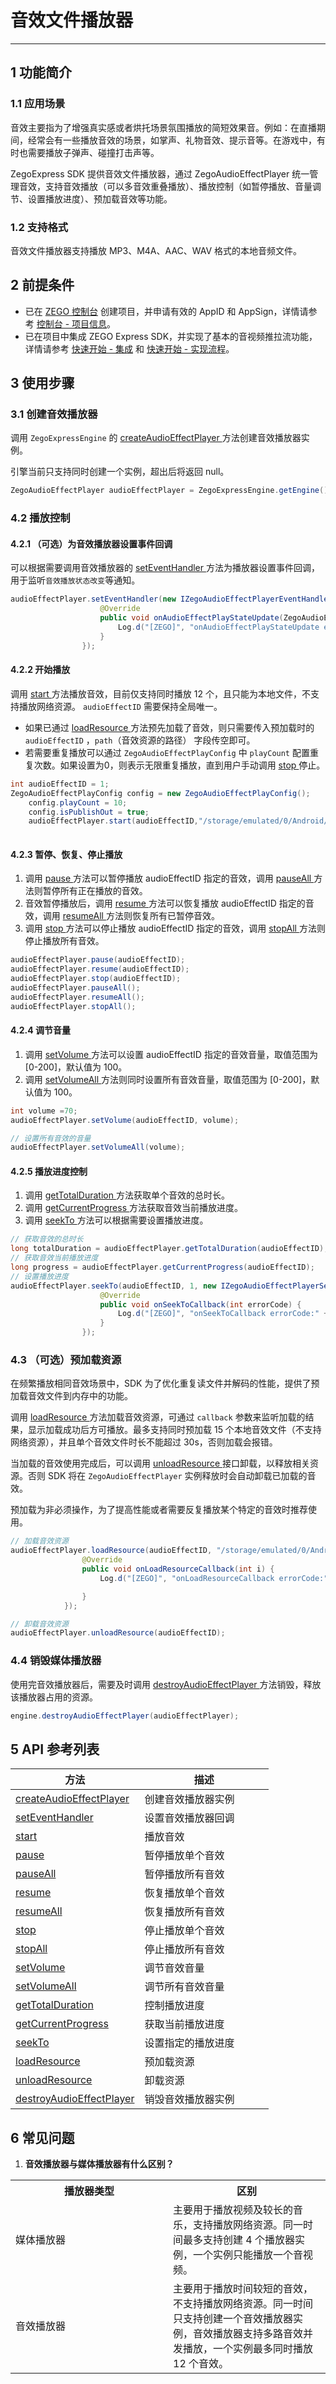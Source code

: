<style>
table th:nth-of-type(1) { min-width: 120px; width: 50%; }
table th:nth-of-type(2) { min-width: 120px; width: 50%; }
table {width: 100%;}
</style>

# 音效文件播放器

- - -

## 1 功能简介

### 1.1 应用场景

音效主要指为了增强真实感或者烘托场景氛围播放的简短效果音。例如：在直播期间，经常会有一些播放音效的场景，如掌声、礼物音效、提示音等。在游戏中，有时也需要播放子弹声、碰撞打击声等。 

ZegoExpress SDK 提供音效文件播放器，通过 ZegoAudioEffectPlayer 统一管理音效，支持音效播放（可以多音效重叠播放）、播放控制（如暂停播放、音量调节、设置播放进度）、预加载音效等功能。

### 1.2 支持格式

音效文件播放器支持播放 MP3、M4A、AAC、WAV 格式的本地音频文件。

## 2 前提条件

- 已在 [ZEGO 控制台](https://console.zego.im) 创建项目，并申请有效的 AppID 和 AppSign，详情请参考 [控制台 - 项目信息](https://doc-zh.zego.im/article/12107)。
- 已在项目中集成 ZEGO Express SDK，并实现了基本的音视频推拉流功能，详情请参考 [快速开始 - 集成](!Integration/SDK_Integration) 和 [快速开始 - 实现流程](!Integration/Solution_Implementation)。


## 3 使用步骤

### 3.1 创建音效播放器

调用 `ZegoExpressEngine` 的 [createAudioEffectPlayer ](https://doc-zh.zego.im/article/api?doc=Express_Video_SDK_API~Java_linux~class~im-zego-zegoexpress-zego-express-engine#create-audio-effect-player) 方法创建音效播放器实例。

<div class="mk-warning">

引擎当前只支持同时创建一个实例，超出后将返回 null。  
</div>

```java
ZegoAudioEffectPlayer audioEffectPlayer = ZegoExpressEngine.getEngine().createAudioEffectPlayer();
```

### 4.2 播放控制

#### 4.2.1 （可选）为音效播放器设置事件回调

可以根据需要调用音效播放器的 [setEventHandler ](https://doc-zh.zego.im/article/api?doc=Express_Video_SDK_API~Java_linux~class~im-zego-zegoexpress-zego-audio-effect-player#set-event-handler) 方法为播放器设置事件回调，用于监听`音效播放状态改变`等通知。

```java
audioEffectPlayer.setEventHandler(new IZegoAudioEffectPlayerEventHandler() {
                    @Override
                    public void onAudioEffectPlayStateUpdate(ZegoAudioEffectPlayer audioEffectPlayer, int audioEffectID, ZegoAudioEffectPlayState state, int errorCode) {
                        Log.d("[ZEGO]", "onAudioEffectPlayStateUpdate errorCode:" + errorCode + "  audioEffectID:" + audioEffectID + "  state:" + state);
                    }
                });
```

#### 4.2.2 开始播放

调用 [start ](https://doc-zh.zego.im/article/api?doc=Express_Video_SDK_API~Java_linux~class~im-zego-zegoexpress-zego-audio-effect-player#start) 方法播放音效，目前仅支持同时播放 12 个，且只能为本地文件，不支持播放网络资源。 `audioEffectID` 需要保持全局唯一。

* 如果已通过 [loadResource ](https://doc-zh.zego.im/article/api?doc=Express_Video_SDK_API~Java_linux~class~im-zego-zegoexpress-zego-audio-effect-player#load-resource) 方法预先加载了音效，则只需要传入预加载时的 `audioEffectID` ，`path`（音效资源的路径） 字段传空即可。
* 若需要重复播放可以通过 `ZegoAudioEffectPlayConfig` 中 `playCount` 配置重复次数。如果设置为0，则表示无限重复播放，直到用户手动调用 [stop ](https://doc-zh.zego.im/article/api?doc=Express_Video_SDK_API~Java_linux~class~im-zego-zegoexpress-zego-audio-effect-player#stop) 停止。

```java
int audioEffectID = 1;
ZegoAudioEffectPlayConfig config = new ZegoAudioEffectPlayConfig();
    config.playCount = 10;
    config.isPublishOut = true;
    audioEffectPlayer.start(audioEffectID,"/storage/emulated/0/Android/data/im.zego.express.example.video/files/3-s.mp3",config);
    
```

#### 4.2.3 暂停、恢复、停止播放

1. 调用 [pause ](https://doc-zh.zego.im/article/api?doc=Express_Video_SDK_API~Java_linux~class~im-zego-zegoexpress-zego-audio-effect-player#pause) 方法可以暂停播放 audioEffectID 指定的音效，调用 [pauseAll ](https://doc-zh.zego.im/article/api?doc=Express_Video_SDK_API~Java_linux~class~im-zego-zegoexpress-zego-audio-effect-player#pause-all) 方法则暂停所有正在播放的音效。
2. 音效暂停播放后，调用 [resume ](https://doc-zh.zego.im/article/api?doc=Express_Video_SDK_API~Java_linux~class~im-zego-zegoexpress-zego-audio-effect-player#resume) 方法可以恢复播放 audioEffectID 指定的音效，调用 [resumeAll ](https://doc-zh.zego.im/article/api?doc=Express_Video_SDK_API~Java_linux~class~im-zego-zegoexpress-zego-audio-effect-player#resume-all) 方法则恢复所有已暂停音效。
3. 调用 [stop ](https://doc-zh.zego.im/article/api?doc=Express_Video_SDK_API~Java_linux~class~im-zego-zegoexpress-zego-audio-effect-player#stop) 方法可以停止播放 audioEffectID 指定的音效，调用 [stopAll ](https://doc-zh.zego.im/article/api?doc=Express_Video_SDK_API~Java_linux~class~im-zego-zegoexpress-zego-audio-effect-player#stop-all) 方法则停止播放所有音效。

```java
audioEffectPlayer.pause(audioEffectID);
audioEffectPlayer.resume(audioEffectID);
audioEffectPlayer.stop(audioEffectID);
audioEffectPlayer.pauseAll();
audioEffectPlayer.resumeAll();
audioEffectPlayer.stopAll();
```

#### 4.2.4 调节音量

1. 调用 [setVolume ](https://doc-zh.zego.im/article/api?doc=Express_Video_SDK_API~Java_linux~class~im-zego-zegoexpress-zego-audio-effect-player#set-volume) 方法可以设置 audioEffectID 指定的音效音量，取值范围为 [0-200]，默认值为 100。
2. 调用 [setVolumeAll ](https://doc-zh.zego.im/article/api?doc=Express_Video_SDK_API~Java_linux~class~im-zego-zegoexpress-zego-audio-effect-player#set-volume-all) 方法则同时设置所有音效音量，取值范围为 [0-200]，默认值为 100。

```java
int volume =70;
audioEffectPlayer.setVolume(audioEffectID, volume);

// 设置所有音效的音量
audioEffectPlayer.setVolumeAll(volume);
```

#### 4.2.5 播放进度控制

1. 调用 [getTotalDuration ](https://doc-zh.zego.im/article/api?doc=Express_Video_SDK_API~Java_linux~class~im-zego-zegoexpress-zego-audio-effect-player#get-total-duration) 方法获取单个音效的总时长。
2. 调用 [getCurrentProgress ](https://doc-zh.zego.im/article/api?doc=Express_Video_SDK_API~Java_linux~class~im-zego-zegoexpress-zego-audio-effect-player#get-current-progress) 方法获取音效当前播放进度。
3. 调用 [seekTo ](https://doc-zh.zego.im/article/api?doc=Express_Video_SDK_API~Java_linux~class~im-zego-zegoexpress-zego-audio-effect-player#seek-to) 方法可以根据需要设置播放进度。

```java
// 获取音效的总时长
long totalDuration = audioEffectPlayer.getTotalDuration(audioEffectID);
// 获取音效当前播放进度
long progress = audioEffectPlayer.getCurrentProgress(audioEffectID);
// 设置播放进度
audioEffectPlayer.seekTo(audioEffectID, 1, new IZegoAudioEffectPlayerSeekToCallback() {
                    @Override
                    public void onSeekToCallback(int errorCode) {
                        Log.d("[ZEGO]", "onSeekToCallback errorCode:" + errorCode);
                    }
                });
```

### 4.3 （可选）预加载资源

在频繁播放相同音效场景中，SDK 为了优化重复读文件并解码的性能，提供了预加载音效文件到内存中的功能。

调用  [loadResource ](https://doc-zh.zego.im/article/api?doc=Express_Video_SDK_API~Java_linux~class~im-zego-zegoexpress-zego-audio-effect-player#load-resource) 方法加载音效资源，可通过 `callback` 参数来监听加载的结果，显示加载成功后方可播放。最多支持同时预加载 15 个本地音效文件（不支持网络资源），并且单个音效文件时长不能超过 30s，否则加载会报错。

当加载的音效使用完成后，可以调用 [unloadResource ](https://doc-zh.zego.im/article/api?doc=Express_Video_SDK_API~Java_linux~class~im-zego-zegoexpress-zego-audio-effect-player#unload-resource) 接口卸载，以释放相关资源。否则 SDK 将在 `ZegoAudioEffectPlayer` 实例释放时会自动卸载已加载的音效。


<div class="mk-hint">

预加载为非必须操作，为了提高性能或者需要反复播放某个特定的音效时推荐使用。   
</div>


```java
// 加载音效资源
audioEffectPlayer.loadResource(audioEffectID, "/storage/emulated/0/Android/data/im.zego.express.example.video/files/3-s.mp3", new IZegoAudioEffectPlayerLoadResourceCallback() {
                @Override
                public void onLoadResourceCallback(int i) {
                    Log.d("[ZEGO]", "onLoadResourceCallback errorCode:" + i );                    

                }
            });

// 卸载音效资源
audioEffectPlayer.unloadResource(audioEffectID);
```

### 4.4 销毁媒体播放器

使用完音效播放器后，需要及时调用 [destroyAudioEffectPlayer ](https://doc-zh.zego.im/article/api?doc=Express_Video_SDK_API~Java_linux~class~im-zego-zegoexpress-zego-express-engine#destroy-audio-effect-player) 方法销毁，释放该播放器占用的资源。

```java
engine.destroyAudioEffectPlayer(audioEffectPlayer);
```

## 5 API 参考列表

| 方法 | 描述 |
|-------|--------|
| [createAudioEffectPlayer ](https://doc-zh.zego.im/article/api?doc=Express_Video_SDK_API~Java_linux~class~im-zego-zegoexpress-zego-express-engine#create-audio-effect-player) | 创建音效播放器实例 |
| [setEventHandler ](https://doc-zh.zego.im/article/api?doc=Express_Video_SDK_API~Java_linux~class~im-zego-zegoexpress-zego-audio-effect-player#set-event-handler) | 设置音效播放器回调 |
| [start ](https://doc-zh.zego.im/article/api?doc=Express_Video_SDK_API~Java_linux~class~im-zego-zegoexpress-zego-audio-effect-player#start) | 播放音效 |
| [pause ](https://doc-zh.zego.im/article/api?doc=Express_Video_SDK_API~Java_linux~class~im-zego-zegoexpress-zego-audio-effect-player#pause) | 暂停播放单个音效 |
| [pauseAll ](https://doc-zh.zego.im/article/api?doc=Express_Video_SDK_API~Java_linux~class~im-zego-zegoexpress-zego-audio-effect-player#pause-all) | 暂停播放所有音效 |
| [resume ](https://doc-zh.zego.im/article/api?doc=Express_Video_SDK_API~Java_linux~class~im-zego-zegoexpress-zego-audio-effect-player#resume) | 恢复播放单个音效 |
| [resumeAll ](https://doc-zh.zego.im/article/api?doc=Express_Video_SDK_API~Java_linux~class~im-zego-zegoexpress-zego-audio-effect-player#resume-all) | 恢复播放所有音效 |
| [stop ](https://doc-zh.zego.im/article/api?doc=Express_Video_SDK_API~Java_linux~class~im-zego-zegoexpress-zego-audio-effect-player#stop)  | 停止播放单个音效 |
| [stopAll ](https://doc-zh.zego.im/article/api?doc=Express_Video_SDK_API~Java_linux~class~im-zego-zegoexpress-zego-audio-effect-player#stop-all) | 停止播放所有音效 |
| [setVolume ](https://doc-zh.zego.im/article/api?doc=Express_Video_SDK_API~Java_linux~class~im-zego-zegoexpress-zego-audio-effect-player#set-volume) | 调节音效音量 |
| [setVolumeAll ](https://doc-zh.zego.im/article/api?doc=Express_Video_SDK_API~Java_linux~class~im-zego-zegoexpress-zego-audio-effect-player#set-volume-all) | 调节所有音效音量 |
| [getTotalDuration ](https://doc-zh.zego.im/article/api?doc=Express_Video_SDK_API~Java_linux~class~im-zego-zegoexpress-zego-audio-effect-player#get-total-duration) | 控制播放进度 |
| [getCurrentProgress ](https://doc-zh.zego.im/article/api?doc=Express_Video_SDK_API~Java_linux~class~im-zego-zegoexpress-zego-audio-effect-player#get-current-progress) | 获取当前播放进度 |
| [seekTo ](https://doc-zh.zego.im/article/api?doc=Express_Video_SDK_API~Java_linux~class~im-zego-zegoexpress-zego-audio-effect-player#seek-to) | 设置指定的播放进度|
| [loadResource ](https://doc-zh.zego.im/article/api?doc=Express_Video_SDK_API~Java_linux~class~im-zego-zegoexpress-zego-audio-effect-player#load-resource) | 预加载资源 |
| [unloadResource ](https://doc-zh.zego.im/article/api?doc=Express_Video_SDK_API~Java_linux~class~im-zego-zegoexpress-zego-audio-effect-player#unload-resource) | 卸载资源 |
| [destroyAudioEffectPlayer ](https://doc-zh.zego.im/article/api?doc=Express_Video_SDK_API~Java_linux~class~im-zego-zegoexpress-zego-express-engine#destroy-audio-effect-player)| 销毁音效播放器实例 |

## 6 常见问题

1. **音效播放器与媒体播放器有什么区别？**

<table>
    <colgroup>
        <col width="25%">
        <col width="75%">
    </colgroup>
    <tbody><tr>
    <th>播放器类型</th>
    <th>区别</th>
    </tr>
    <tr>
    <td>媒体播放器
    </td>
    <td>主要用于播放视频及较长的音乐，支持播放网络资源。同一时间最多支持创建 4 个播放器实例，一个实例只能播放一个音视频。</td>
    </tr>
    <tr>
    <td>音效播放器</td>
    <td>主要用于播放时间较短的音效，不支持播放网络资源。同一时间只支持创建一个音效播放器实例，音效播放器支持多路音效并发播放，一个实例最多同时播放 12 个音效。</td>
    </tr>
    </tbody></table>
